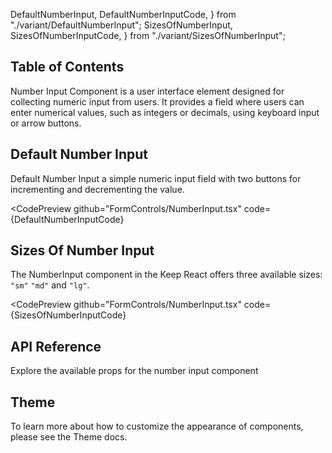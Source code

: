   DefaultNumberInput,
  DefaultNumberInputCode,
} from "./variant/DefaultNumberInput";
  SizesOfNumberInput,
  SizesOfNumberInputCode,
} from "./variant/SizesOfNumberInput";


## Table of Contents

Number Input Component is a user interface element designed for collecting numeric input from users. It provides a field where users can enter numerical values, such as integers or decimals, using keyboard input or arrow buttons.

## Default Number Input

Default Number Input a simple numeric input field with two buttons for incrementing and decrementing the value.

<CodePreview
  github="FormControls/NumberInput.tsx"
  code={DefaultNumberInputCode}
>
  <DefaultNumberInput />
</CodePreview>

## Sizes Of Number Input

The NumberInput component in the Keep React offers three available sizes: `"sm"` `"md"` and `"lg"`.

<CodePreview
  github="FormControls/NumberInput.tsx"
  code={SizesOfNumberInputCode}
>
  <SizesOfNumberInput />
</CodePreview>

## API Reference

Explore the available props for the number input component

<ComponentApi data={numberInputApiData} />

## Theme

To learn more about how to customize the appearance of components, please see the Theme docs.

<CssThemePreview code={useTheme().theme.formControls.numberInput} />
